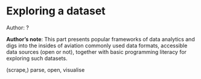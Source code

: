 # Exploring a dataset

::: {.infobox .tip}
Author: ?
:::

::: {.infobox .note}
**Author's note**: This part presents popular frameworks of data analytics and digs into
the insides of aviation commonly used data formats, accessible data
sources (open or not), together with basic programming literacy for
exploring such datasets.

(scrape,) parse, open, visualise
:::
